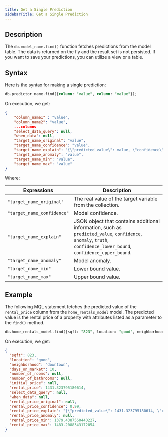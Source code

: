 ```yaml
---
title: Get a Single Prediction
sidebarTitle: Get a Single Prediction
---
```


## Description

The `db.model_name.find()` function fetches predictions from the model table. The data is returned on the fly and the result set is not persisted. If you want to save your predictions, you can utilize a view or a table.

## Syntax

Here is the syntax for making a single prediction:

```sql
db.predictor_name.find({column: "value", column: "value"});
```

On execution, we get:

```json
{
    "column_name1" : "value",
    "column_name2": "value",
    ...columns
    "select_data_query": null,
    "when_data": null,
    "target_name_original": "value",
    "target_name_confidence": "value",
    "target_name_explain": "{\"predicted_value\": value, \"confidence\": value, \"anomaly\": null, \"truth\": null, \"confidence_lower_bound\": value \"confidence_upper_bound\": value}",
    "target_name_anomaly": "value",
    "target_name_min": "value",
    "target_name_max": "value"
}
```

Where:

| Expressions                | Description                                                                                                                                                        |
| -------------------------- | ------------------------------------------------------------------------------------------------------------------------------------------------------------------ |
| `"target_name_original"`   | The real value of the target variable from the collection.                                                                                                         |
| `"target_name_confidence"` | Model confidence.                                                                                                                                                  |
| `"target_name_explain"`    | JSON object that contains additional information, such as `predicted_value`, `confidence`, `anomaly`, `truth`, `confidence_lower_bound`, `confidence_upper_bound`. |
| `"target_name_anomaly"`    | Model anomaly.                                                                                                                                                     |
| `"target_name_min"`        | Lower bound value.                                                                                                                                                 |
| `"target_name_max"`        | Upper bound value.                                                                                                                                                 |

## Example

The following MQL statement fetches the predicted value of the `rental_price`
column from the `home_rentals_model` model. The predicted value is the rental
price of a property with attributes listed as a parameter to the `find()`
method.

```sql
db.home_rentals_model.find({sqft: "823", location: "good", neighborhood: "downtown", days_on_market: "10"});
```

On execution, we get:

```json
{
  "sqft": 823,
  "location": "good",
  "neighborhood": "downtown",
  "days_on_market": 10,
  "number_of_rooms": null,
  "number_of_bathrooms": null,
  "initial_price": null,
  "rental_price": 1431.323795180614,
  "select_data_query": null,
  "when_data": null,
  "rental_price_original": null,
  "rental_price_confidence": 0.99,
  "rental_price_explain": "{\"predicted_value\": 1431.323795180614, \"confidence\": 0.99, \"anomaly\": null, \"truth\": null, \"confidence_lower_bound\": 1379.4387560440227, \"confidence_upper_bound\": 1483.2088343172054}",
  "rental_price_anomaly": null,
  "rental_price_min": 1379.4387560440227,
  "rental_price_max": 1483.2088343172054
}
```
